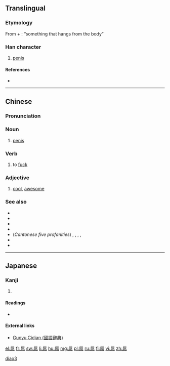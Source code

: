 {{character info/new}}
==Translingual==

===Etymology===
From {{term|尸||body|lang=mul|sc=Hani}} + {{term|吊||to hang|lang=mul|sc=Hani}}: “something that hangs from the body”

===Han character===
{{Han char|rn=44|rad=尸|as=06|sn=9|four=7722<sub>7</sub>|canj=尸口中月 (SRLB)|ids=⿸[[尸]][[吊]]}}

# [[penis]]

====References====
* {{Han ref|kx=0301.210|dkj=07685|dj=0598.120|hdz=20972.020|uh=5C4C|ud=23628|bh=CE78|bd=52856}}

----

==Chinese==
{{zh-forms}}

===Pronunciation===
{{zh-pron
|m=diǎo
|c=diu2
|h=pfs=tiáu
|cat=n,c:v,m:adj,h:v
}}

===Noun===
{{zh-noun}}

# {{context|vulgar|lang=zh}} [[penis]]

===Verb===
{{zh-verb}}

# {{context|vulgar|Cantonese|lang=zh}} to [[fuck]]
#: {{zh-usex|'''屌''' 你！|[[fuck you|'''Fuck''' you!]]|C-GZ}}

===Adjective===
{{zh-adj}}

# {{context|Taiwan|slang|lang=zh}} [[cool]], [[awesome]]
#: {{zh-usex|這個 很 '''屌'''{diǎo} 啊！|This is '''awesome'''!}}

===See also===
* {{zh-l|肏}}
* {{zh-l|幹}}
* {{zh-l|𨳒}}
* {{zh-l|屌你老母}}
* (''Cantonese five profanities'') {{zh-l|屌}}, {{zh-l|鸠/鳩}}, {{zh-l|撚}}, {{zh-l|柒}}, {{zh-l|閪}}
* {{zh-l|小狗懒擦鞋/小狗懶擦鞋}}
* {{zh-l|𠄏}}

----

==Japanese==

===Kanji===
{{ja-kanji|grade=9|rs=尸06}}

# {{defn|lang=ja|sort=尸06}}

====Readings====
* {{ja-readings|on=[[ちょう]] (chō)|kun=}}

====External links====
* [http://140.111.34.46/cgi-bin/dict/GetContent.cgi?Database=dict&DocNum=34962&GraphicWord=yes&QueryString=屌$ Guoyu Cidian (國語辭典)]

[[Category:Mandarin slang|diao3]]

[[el:屌]]
[[fr:屌]]
[[sw:屌]]
[[li:屌]]
[[hu:屌]]
[[mg:屌]]
[[pl:屌]]
[[ru:屌]]
[[fi:屌]]
[[vi:屌]]
[[zh:屌]]